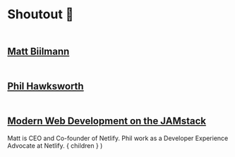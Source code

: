 
# Shoutout 🎉

<Appear>
  <a href="https://twitter.com/biilmann">
    <h2>
      <MatBiilmann />
      <br />
      Matt Biilmann
    </h2>
  </a>

  <a href="https://twitter.com/philhawksworth">
    <h2>
      <PhilHawksworth />
      <br />
      Phil Hawksworth
    </h2>
  </a>

  <a href="https://www.netlify.com/pdf/oreilly-modern-web-development-on-the-jamstack.pdf">
    <h2>
      <Book />
      <br />
      Modern Web Development on the JAMstack
    </h2>
  </a>
</Appear>

<Notes>
  Matt is CEO and Co-founder of Netlify.
  Phil work as a Developer Experience Advocate at Netlify.
</Notes>

  <Layout>
    { children }
  </Layout>
)
